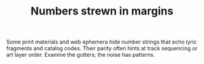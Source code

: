 ﻿---
title: "Numbers strewn in margins"
tags: ["kid-a", "ok-computer", "artwork"]
secrecyLevel: "medium"
---
Some print materials and web ephemera hide number strings that echo lyric fragments and catalog codes. Their parity often hints at track sequencing or art layer order. Examine the gutters; the noise has patterns.
